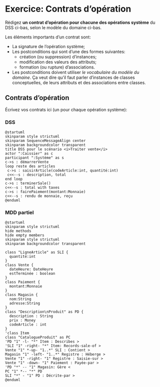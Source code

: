 # Exercice: Contrats d'opération

Rédigez **un contrat d'opération pour chacune des opérations système** du DSS ci-bas, selon le modèle du domaine ci-bas.

Les éléments importants d'un contrat sont:

- La signature de l'opération système;
- Les postconditions qui sont d'une des formes suivantes:
    -   création (ou suppression) d'instances;
    -   modification des valeurs des attributs;
    -   formation (ou rupture) d'associations.
-   Les postconditions doivent utiliser *le vocabulaire du modèle du  domaine*.
Ça veut dire qu'il faut parler d'instances de classes conceptuelles, de leurs attributs et des associations entre classes.

## Contrats d'opération {.unnumbered .unlisted}

Écrivez vos contrats ici (un pour chaque opération système):

### DSS {.unnumbered .unlisted}

```.plantuml
@startuml
skinparam style strictuml
skinparam SequenceMessageAlign center
skinparam backgroundcolor transparent
title DSS pour le scénario <i>Traiter vente</i>
actor ":Caissier" as c
participant ":Système" as s
c->s : démarrerVente
loop reste des articles
 c->s : saisirArticle(codeArticle:int, quantité:int)
 c<<--s : description, total
end loop
c->s : terminerSale()
c<<--s : total with taxes
c->s : fairePaiement(montant:Monnaie)
c<<--s : rendu de monnaie, reçu
@enduml
```

### MDD partiel {.unnumbered .unlisted}

```.plantuml
@startuml
skinparam style strictuml
hide methods
hide empty members
skinparam style strictuml
skinparam backgroundcolor transparent

class "LigneArticle" as SLI {
  quantité:int
}
class Vente {
  dateHeure: DateHeure
  estTerminée : boolean
}
class Paiement {
  montant:Monnaie
}
class Magasin {
  nom:String
  adresse:String
}
class "Description\nProduit" as PD {
  description : String
  prix : Money
  codeArticle : int
}
'class Item
class "CatalogueProduit" as PC
'PD "1" -l- "*" Item : Describes >
'SLI "1" -right- "*" Item: Records-sale-of >
Vente "1" *-up- "1..*" SLI : Contient >
Magasin "1" -left- "1..*" Registre : Héberge >
Vente "1" -right- "1" Registre : Saisie-sur >
Vente "1" -down- "1" Paiement : Payée-par >
'PD "*" -- "1" Magasin: Gère <
PC "1" *-- "*" PD
SLI "*" - "1" PD : Décrite-par >
@enduml
```